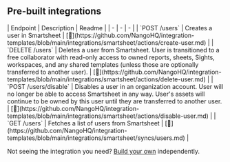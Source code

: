 
## Pre-built integrations

<AccordionGroup>


<Accordion title="Users">
| Endpoint | Description | Readme |
| - | - | - |
| `POST /users` | Creates a user in Smartsheet | [🔗](https://github.com/NangoHQ/integration-templates/blob/main/integrations/smartsheet/actions/create-user.md) |
| `DELETE /users` | Deletes a user from Smartsheet. User is transitioned to a free collaborator with read-only access to owned reports, sheets, Sights, workspaces, and any shared templates (unless those are optionally transferred to another user). | [🔗](https://github.com/NangoHQ/integration-templates/blob/main/integrations/smartsheet/actions/delete-user.md) |
| `POST /users/disable` | Disables a user in an organization account. User will no longer be able to access Smartsheet in any way. User's assets will continue to be owned by this user until they are transferred to another user. | [🔗](https://github.com/NangoHQ/integration-templates/blob/main/integrations/smartsheet/actions/disable-user.md) |
| `GET /users` | Fetches a list of users from Smartsheet | [🔗](https://github.com/NangoHQ/integration-templates/blob/main/integrations/smartsheet/syncs/users.md) |
</Accordion>

</AccordionGroup>

<Tip>Not seeing the integration you need? [Build your own](https://docs.nango.dev/guides/custom-integration-builder/overview) independently.</Tip>
